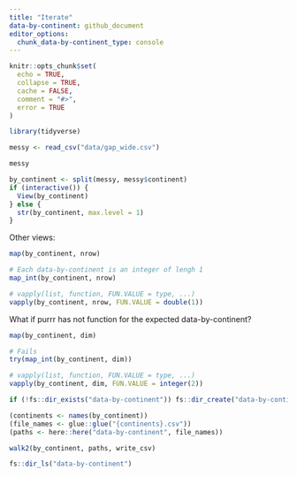 ```yaml
---
title: "Iterate"
data-by-continent: github_document
editor_options: 
  chunk_data-by-continent_type: console
---
```


```r
knitr::opts_chunk$set(
  echo = TRUE, 
  collapse = TRUE, 
  cache = FALSE, 
  comment = "#>",
  error = TRUE
)
```

```r
library(tidyverse)
```

```r
messy <- read_csv("data/gap_wide.csv")

messy
```

```r
by_continent <- split(messy, messy$continent)
if (interactive()) {
  View(by_continent) 
} else {
  str(by_continent, max.level = 1)
} 
```

Other views:

```r
map(by_continent, nrow)

# Each data-by-continent is an integer of lengh 1
map_int(by_continent, nrow)

# vapply(list, function, FUN.VALUE = type, ...)
vapply(by_continent, nrow, FUN.VALUE = double(1))
```

What if purrr has not function for the expected data-by-continent?

```r
map(by_continent, dim)

# Fails
try(map_int(by_continent, dim))

# vapply(list, function, FUN.VALUE = type, ...)
vapply(by_continent, dim, FUN.VALUE = integer(2))
```

```r
if (!fs::dir_exists("data-by-continent")) fs::dir_create("data-by-continent")
```

```r
(continents <- names(by_continent))
(file_names <- glue::glue("{continents}.csv"))
(paths <- here::here("data-by-continent", file_names))

walk2(by_continent, paths, write_csv)
```

```r
fs::dir_ls("data-by-continent")
```


